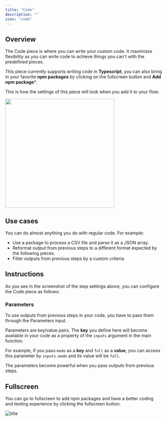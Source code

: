 ---
title: "Code"
description: ""
icon: "code"
---

## Overview

The Code piece is where you can write your custom code. It maximizes flexibility as you can write code to achieve things you can't with the predefined pieces.

This piece currently supports writing code in **Typescript**, you can also bring in your favorite **npm packages** by clicking on the fullscreen button and **Add npm package***.

This is how the settings of this piece will look when you add it to your flow:

<img width="350" src="/resources/screenshots/code-settings.png" />

## Use cases

You can do almost anything you do with regular code. For example:

- Use a package to process a CSV file and parse it as a JSON array.
- Reformat output from previous steps to a different format expected by the following pieces.
- Filter outputs from previous steps by a custom criteria.

## Instructions

As you see in the screenshot of the step settings above, you can configure the Code piece as follows:

### Parameters

To use outputs from previous steps in your code, you have to pass them through the Parameters input.

Parameters are key/value pairs. The **key** you define here will become available in your code as a property of the `inputs` argument in the main function.

For example, if you pass `mode` as a **key** and `full` as a **value**, you can access this parameter by `inputs.mode` and its value will be `full`.

The parameters become powerful when you pass outputs from previous steps.

## Fullscreen 

You can go to fullscreen to add npm packages and have a better coding and testing experience by clicking the fullscreen button.

![title](/resources/screenshots/code-fullscreen.png)